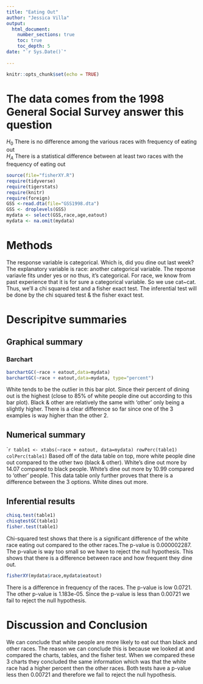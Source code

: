 ```yaml
---
title: "Eating Out"
author: "Jessica Villa"
output: 
  html_document:
    number_sections: true
    toc: true
    toc_depth: 5
date: "`r Sys.Date()`"    
    
---
```


```r
knitr::opts_chunk$set(echo = TRUE)
```

# The data comes from the 1998 General Social Survey answer this question

$H_0$ There is no difference among the various races with frequency of eating out  
$H_A$ There is a statistical difference between at least two races with the frequency of eating out  


```r
source(file="fisherXY.R")
require(tidyverse)
require(tigerstats)
require(knitr)
require(foreign)
GSS <-read.dta(file="GSS1998.dta")
GSS <- droplevels(GSS)
mydata <- select(GSS,race,age,eatout)
mydata <- na.omit(mydata)
```

# Methods

The response variable is categorical. Which is, did you dine out last week? The explanatory variable is race: another categorical variable. The reponse variavle fits under yes or no thus, it's categorical. For race, we know from past experience that it is for sure a categorical variable. So we use cat~cat. Thus, we'll a chi squared test and a fisher exact test. The inferential test will be done by the chi squared test & the fisher exact test. 


# Descripitve summaries 

## Graphical summary 

### Barchart

```r
barchartGC(~race + eatout,data=mydata)
barchartGC(~race + eatout,data=mydata, type="percent")
``` 

White tends to be the outlier in this bar plot. Since their percent of dining out is the highest (close to 85% of white people dine out according to this bar plot). Black & other are relatively the same with 'other' only being a slightly higher. There is a clear difference so far since one of the 3 examples is way higher than the other 2. 

## Numerical summary 

````r
table1 <- xtabs(~race + eatout, data=mydata)
rowPerc(table1)
colPerc(table1)
```
Based off of the data table on top, more white people dine out compared to the other two (black & other). White's dine out more by 14.07 compared to black people. White's dine out more by 10.99 compared to 'other' people. This data table only further proves that there is a difference between the 3 options. White dines out more. 

## Inferential results 

```r
chisq.test(table1)
chisqtestGC(table1)
fisher.test(table1)
```

Chi-squared test shows that there is a significant difference of the white race eating out compared to the other races.The p-value is 0.000002287. The p-value is way too small so we have to reject the null hypothesis. This shows that there is a difference between race and how frequent they dine out. 

```r
fisherXY(mydata$race,mydata$eatout)
```
There is a difference in frequency of the races. The p-value is low 0.0721. The other p-value is 1.183e-05. Since the p-value is less than 0.00721 we fail to reject the null hypothesis.   

# Discussion and Conclusion


We can conclude that white people are more likely to eat out than black and other races. The reason we can conclude this is because we looked at and compared the charts, tables, and the fisher test. When we compared these 3 charts they concluded the same information which was that the white race had a higher percent then the other races. Both tests have a p-value less then 0.00721 and therefore we fail to reject the null hypothesis.   

